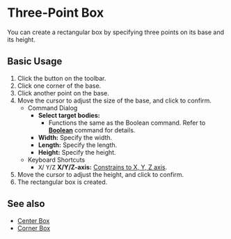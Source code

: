 
# Three-Point Box

<Reference shortcut='' command='Three-Point Box' button='Toolbar'  buttonIcon='button-three-point-box'/>

You can create a rectangular box by specifying three points on its base and its height.

## Basic Usage

1. Click the <ButtonIcon type="button-three-point-box" /> button on the toolbar.
2. Click one corner of the base.
3. Click another point on the base.
4. Move the cursor to adjust the size of the base, and click to confirm.
   - <Kst>Command Dialog</Kst>
      - **Select target bodies:**
         - Functions the same as the Boolean command. Refer to [**Boolean**](/solid/boolean) command for details.
      - **Width:** Specify the width.
      - **Length:** Specify the length.
      - **Height:** Specify the height.
   - <Kst>Keyboard Shortcuts</Kst>
      - <kbd>X</kbd>/ <kbd>Y</kbd>/<kbd>Z</kbd> **X/Y/Z-axis:** [Constrains to X, Y, Z axis](/tool/sketching-essentials#constrain-to-an-axis).
5. Move the cursor to adjust the height, and click to confirm.
7. The rectangular box is created.

<VideoPlayer fileName="three-point-box"/>

## See also

- [Center Box](center-box)
- [Corner Box](corner-box)